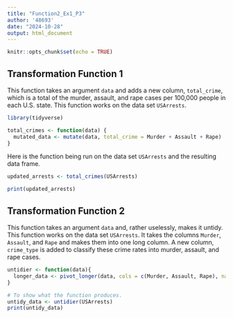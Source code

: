```yaml
---
title: "Function2_Ex1_P3"
author: '48693'
date: "2024-10-28"
output: html_document
---
```


```r
knitr::opts_chunk$set(echo = TRUE)
```

## Transformation Function 1

This function takes an argument `data` and adds a new column, `total_crime`, which is a total of the murder, assault, and rape cases per 100,000 people in each U.S. state. This function works on the data set `USArrests`. 

```r
library(tidyverse)

total_crimes <- function(data) {
  mutated_data <- mutate(data, total_crime = Murder + Assault + Rape)
}
```

Here is the function being run on the data set `USArrests` and the resulting data frame. 

```r
updated_arrests <- total_crimes(USArrests)

print(updated_arrests)
```

## Transformation Function 2 

This function takes an argument `data` and, rather uselessly, makes it untidy. This function works on the data set `USArrests`. It takes the columns `Murder`, `Assault`, and `Rape` and makes them into one long column. A new column, `crime_type` is added to classify these crime rates into murder, assault, and rape cases. 

```r
untidier <- function(data){
  longer_data <- pivot_longer(data, cols = c(Murder, Assault, Rape), names_to = "crime_type", values_to = "count")
}

# To show what the function produces. 
untidy_data <- untidier(USArrests)
print(untidy_data)
```


